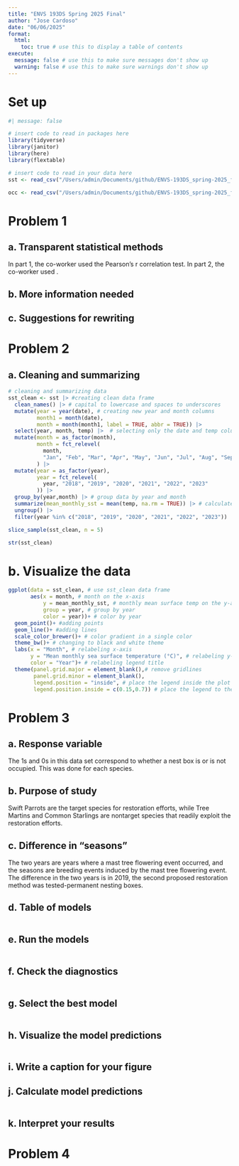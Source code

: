 ```yaml
---
title: "ENVS 193DS Spring 2025 Final"
author: "Jose Cardoso"
date: "06/06/2025"
format:
  html:
    toc: true # use this to display a table of contents
execute:
  message: false # use this to make sure messages don't show up
  warning: false # use this to make sure warnings don't show up
---
```


# Set up

```r
#| message: false

# insert code to read in packages here
library(tidyverse)
library(janitor)
library(here)
library(flextable)

# insert code to read in your data here
sst <- read_csv("/Users/admin/Documents/github/ENVS-193DS_spring-2025_final/data/SST_update2023.csv")

occ <- read_csv("/Users/admin/Documents/github/ENVS-193DS_spring-2025_final/data/occdist.csv")
```

# Problem 1

## a. Transparent statistical methods

In part 1, the co-worker used the Pearson's r correlation test. In part 2, the co-worker used .

## b. More information needed



## c. Suggestions for rewriting



# Problem 2

## a. Cleaning and summarizing
```r
# cleaning and summarizing data
sst_clean <- sst |> #creating clean data frame
  clean_names() |> # capital to lowercase and spaces to underscores
  mutate(year = year(date), # creating new year and month columns
         month1 = month(date),
         month = month(month1, label = TRUE, abbr = TRUE)) |> 
  select(year, month, temp) |>  # selecting only the date and temp columns
  mutate(month = as_factor(month),
         month = fct_relevel(
           month, 
           "Jan", "Feb", "Mar", "Apr", "May", "Jun", "Jul", "Aug", "Sep", "Oct",            "Nov", "Dec")
         ) |> 
  mutate(year = as_factor(year),
         year = fct_relevel(
           year, "2018", "2019", "2020", "2021", "2022", "2023"
         )) |> 
  group_by(year,month) |> # group data by year and month
  summarize(mean_monthly_sst = mean(temp, na.rm = TRUE)) |> # calculate surface water temp mean of each month
  ungroup() |> 
  filter(year %in% c("2018", "2019", "2020", "2021", "2022", "2023"))

slice_sample(sst_clean, n = 5)

str(sst_clean)
```

# b. Visualize the data
```r
ggplot(data = sst_clean, # use sst_clean data frame
       aes(x = month, # month on the x-axis
           y = mean_monthly_sst, # monthly mean surface temp on the y-axis
           group = year, # group by year
           color = year))+ # color by year
  geom_point()+ #adding points
  geom_line()+ #adding lines
  scale_color_brewer()+ # color gradient in a single color
  theme_bw()+ # changing to black and white theme
  labs(x = "Month", # relabeling x-axis
       y = "Mean monthly sea surface temperature (°C)", # relabeling y-axis
       color = "Year")+ # relabeling legend title
  theme(panel.grid.major = element_blank(),# remove gridlines
        panel.grid.minor = element_blank(),
        legend.position = "inside", # place the legend inside the plot 
        legend.position.inside = c(0.15,0.7)) # place the legend to the left
```


# Problem 3

## a. Response variable

The 1s and 0s in this data set correspond to whether a nest box is or is not occupied. This was done for each species.

## b. Purpose of study

Swift Parrots are the target species for restoration efforts, while Tree Martins and Common Starlings are nontarget species that readily exploit the restoration efforts.

## c. Difference in "seasons"

The two years are years where a mast tree flowering event occurred, and the seasons are breeding events induced by the mast tree flowering event. The difference in the two years is in 2019, the second proposed restoration method was tested-permanent nesting boxes.

## d. Table of models

```r

```


## e. Run the models

```r

```


## f. Check the diagnostics

```r

```


## g. Select the best model

```r

```


## h. Visualize the model predictions

```r

```


## i. Write a caption for your figure



## j. Calculate model predictions

```r

```


## k. Interpret your results



# Problem 4

```r

```

